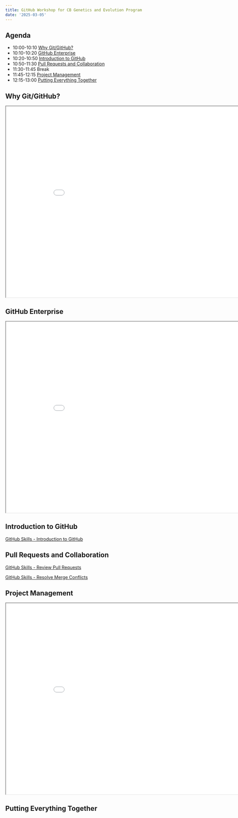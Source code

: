 ```yaml
---
title: GitHub Workshop for CB Genetics and Evolution Program
date: '2025-03-05'
---
```


## Agenda

-   10:00-10:10 [Why Git/GitHub?]
-   10:10-10:20 [GitHub Enterprise]
-   10:20-10:50 [Introduction to GitHub]
-   10:50-11:30 [Pull Requests and Collaboration]
-   11:30-11:45 Break
-   11:45-12:15 [Project Management]
-   12:15-13:00 [Putting Everything Together]

## Why Git/GitHub?

<iframe class="slide-deck" src="why_git.html" width="900" height="600"></iframe>

## GitHub Enterprise

<iframe class="slide-deck" src="ghec.html" width="900" height="600"></iframe>


## Introduction to GitHub

[GitHub Skills - Introduction to GitHub](https://github.com/skills/introduction-to-github)

## Pull Requests and Collaboration

[GitHub Skills - Review Pull Requests](https://github.com/skills/review-pull-requests)

[GitHub Skills - Resolve Merge Conflicts](https://github.com/skills/resolve-merge-conflicts)

## Project Management

<iframe class="slide-deck" src="project_management.html" width="900" height="600"></iframe>

## Putting Everything Together
